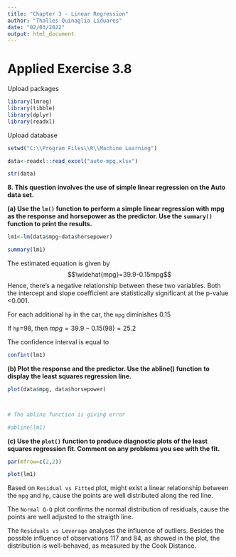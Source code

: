---
title: "Chapter 3 - Linear Regression"
author: "Thalles Quinaglia Liduares"
date: "02/03/2022"
output: html_document
---

# Applied Exercise 3.8

Upload packages

```{r, warning=FALSE, message=FALSE}

library(lmreg)
library(tibble)
library(dplyr)
library(readxl)
```
Upload database

```{r}

setwd("C:\\Program Files\\R\\Machine Learning")

data<-readxl::read_excel("auto-mpg.xlsx")

str(data)


```
**8. This question involves the use of simple linear regression on the Auto data set.**

**(a) Use the `lm()` function to perform a simple linear regression with**
**mpg as the response and horsepower as the predictor. Use the**
**`summary()` function to print the results.**

```{r}

lm1<-lm(data$mpg~data$horsepower)

summary(lm1)
```
The estimated equation is given by $$\widehat{mpg}=39.9-0.15mpg$$
Hence, there's a negative relationship between these two variables. Both the intercept
and slope coefficient are statistically significant at the p-value <0.001.

For each additional `hp` in the car, the `mpg` diminishes 0.15

If `hp`=98, then $mpg=39.9-0.15(98)=25.2$

The confidence interval is equal to

```{r}
confint(lm1)
```
**(b) Plot the response and the predictor. Use the abline() function**
**to display the least squares regression line.**

```{r}


plot(data$mpg, data$horsepower)



# The abline function is giving error

#abline(lm1)
```


**(c) Use the `plot()` function to produce diagnostic plots of the least**
**squares regression fit. Comment on any problems you see with the fit.**
```{r}

par(mfrow=c(2,2))

plot(lm1)


```

Based on `Residual vs Fitted` plot, might exist a linear relationship between the `mpg` and `hp`, cause the points are well distributed along the red line.

The `Normal Q-Q` plot confirms the normal distribution of residuals, cause the points are well adjusted to the straigth line.

The `Residuals vs Leverage` analyses the influence of outliers. Besides the possible influence of observations 117 and 84, as showed in the plot, the distribution is well-behaved, as measured by the Cook Distance.

